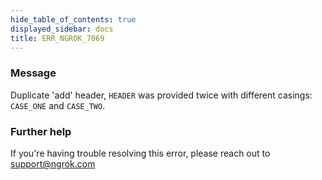 ```yaml
---
hide_table_of_contents: true
displayed_sidebar: docs
title: ERR_NGROK_7069
---
```




### Message

Duplicate 'add' header, `HEADER` was provided twice with different casings: `CASE_ONE` and `CASE_TWO`.

<ErrorDetails error="err_ngrok_7069" />

### Further help

If you're having trouble resolving this error, please reach out to [support@ngrok.com](mailto:support@ngrok.com?subject=Help%20with%20ERR_NGROK_7069)
